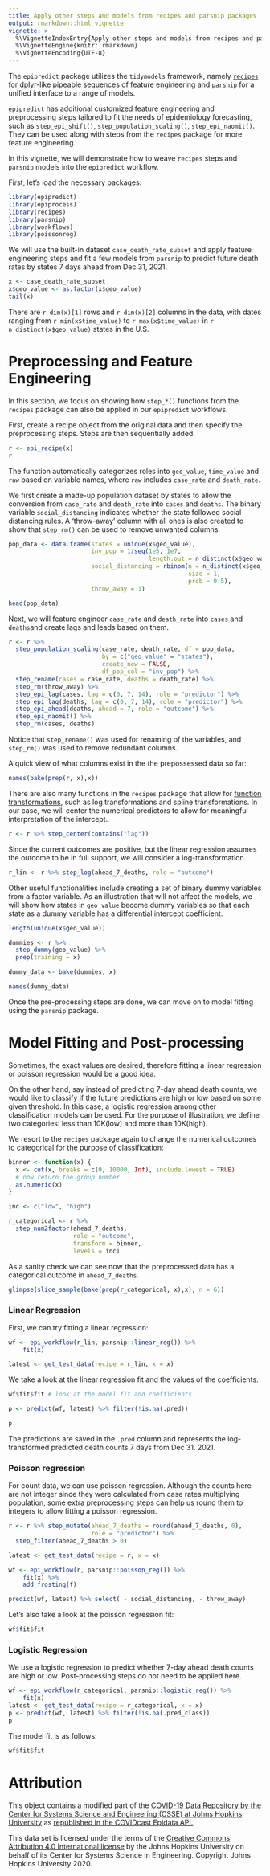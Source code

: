 ```yaml
---
title: Apply other steps and models from recipes and parsnip packages
output: rmarkdown::html_vignette
vignette: >
  %\VignetteIndexEntry{Apply other steps and models from recipes and parsnip packages}
  %\VignetteEngine{knitr::rmarkdown}
  %\VignetteEncoding{UTF-8}
---
```

The `epipredict` package utilizes the `tidymodels` framework, namely 
[`recipes`](https://recipes.tidymodels.org/) for 
[dplyr](https://dplyr.tidyverse.org/)-like pipeable sequences 
of feature engineering and [`parsnip`](https://parsnip.tidymodels.org/) for a 
unified interface to a range of models. 

`epipredict` has additional customized feature engineering and preprocessing steps 
tailored to fit the needs of epidemiology forecasting, such as `step_epi_shift()`, 
`step_population_scaling()`, `step_epi_naomit()`. They can be used along with 
steps from the `recipes` package for more feature engineering. 

In this vignette, we will demonstrate how to weave `recipes` steps and `parsnip`
models into the `epipredict` workflow. 

First, let's load the necessary packages:

```r
library(epipredict)
library(epiprocess)
library(recipes)
library(parsnip)
library(workflows)
library(poissonreg)
```

We will use the built-in dataset `case_death_rate_subset` and apply feature 
engineering steps and fit a few models from `parsnip` to predict future death 
rates by states 7 days ahead from Dec 31, 2021.

```r
x <- case_death_rate_subset
x$geo_value <- as.factor(x$geo_value)
tail(x)
```
There are `r dim(x)[1]` rows and `r dim(x)[2]` columns in the data, with dates
ranging from `r min(x$time_value)` to `r max(x$time_value)` in 
`r n_distinct(x$geo_value)` states in the U.S.

# Preprocessing and Feature Engineering

In this section, we focus on showing how `step_*()` functions from the `recipes`
package can also be applied in our `epipredict` workflows. 

First, create a recipe object from the original data and then specify the 
preprocessing steps. Steps are then sequentially added.

```r
r <- epi_recipe(x)
r
```

The function automatically categorizes roles into `geo_value`, `time_value` and 
`raw` based on variable names, where `raw` includes `case_rate` and `death_rate`. 

We first create a made-up population dataset by states to allow the conversion
from `case_rate` and `death_rate` into `cases` and  `deaths`. The binary variable
`social_distancing` indicates whether the state followed social distancing rules.
A 'throw-away' column with all ones is also created to show that `step_rm()` 
can be used to remove unwanted columns.
```r
pop_data <- data.frame(states = unique(x$geo_value),
                       inv_pop = 1/seq(1e5, 1e7, 
                                       length.out = n_distinct(x$geo_value)),
                       social_distancing = rbinom(n = n_distinct(x$geo_value), 
                                                  size = 1,
                                                  prob = 0.5),
                       throw_away = 1)

head(pop_data)
```

Next, we will feature engineer `case_rate` and `death_rate` into `cases` and 
`deaths`and create lags and leads based on them. 

```r
r <- r %>%
  step_population_scaling(case_rate, death_rate, df = pop_data, 
                          by = c("geo_value" = "states"),
                          create_new = FALSE,
                          df_pop_col = "inv_pop") %>%
  step_rename(cases = case_rate, deaths = death_rate) %>%
  step_rm(throw_away) %>%
  step_epi_lag(cases, lag = c(0, 7, 14), role = "predictor") %>%
  step_epi_lag(deaths, lag = c(0, 7, 14), role = "predictor") %>%
  step_epi_ahead(deaths, ahead = 7, role = "outcome") %>%
  step_epi_naomit() %>%
  step_rm(cases, deaths)

```

Notice that `step_rename()` was used for renaming of the variables, and 
`step_rm()` was used to remove redundant columns.

A quick view of what columns exist in the the prepossessed data so far:

```r
names(bake(prep(r, x),x))
```

There are also many functions in the `recipes` package that allow for 
[function transformations](https://recipes.tidymodels.org/reference/#step-functions-individual-transformations),
such as log transformations and spline transformations. In our case, we will 
center the numerical predictors to allow for meaningful interpretation of the 
intercept. 

```r
r <- r %>% step_center(contains("lag"))
```

Since the current outcomes are positive, but the linear regression assumes the 
outcome to be in full support, we will consider a log-transformation.

```r
r_lin <- r %>% step_log(ahead_7_deaths, role = "outcome")
```

Other useful functionalities include creating a set of binary dummy variables 
from a factor variable. As an illustration that will not affect the models, we 
will show how states in `geo_value` become dummy variables so that each state 
as a dummy variable has a differential intercept coefficient.

```r
length(unique(x$geo_value))

dummies <- r %>% 
  step_dummy(geo_value) %>%
  prep(training = x) 

dummy_data <- bake(dummies, x)

names(dummy_data)
```

Once the pre-processing steps are done, we can move on to model fitting using 
the `parsnip` package. 


# Model Fitting and Post-processing

Sometimes, the exact values are desired, therefore fitting a linear regression 
or poisson regression would be a good idea. 

On the other hand, say instead of predicting 7-day ahead death counts, we would 
like to classify if the future predictions are high or low based on some given threshold. 
In this case, a logistic regression among other classification models can be used.
For the purpose of illustration, we define two categories: less than 10K(low) 
and more than 10K(high). 

We resort to the `recipes` package again to change the numerical outcomes to 
categorical for the purpose of classification:

```r
binner <- function(x) {
  x <- cut(x, breaks = c(0, 10000, Inf), include.lowest = TRUE)
  # now return the group number
  as.numeric(x)
}

inc <- c("low", "high")

r_categorical <- r %>% 
  step_num2factor(ahead_7_deaths, 
                  role = "outcome", 
                  transform = binner, 
                  levels = inc)

```

As a sanity check we can see now that the preprocessed data has a categorical 
outcome in `ahead_7_deaths`. 

```r
glimpse(slice_sample(bake(prep(r_categorical, x),x), n = 6))
```


### Linear Regression

First, we can try fitting a linear regression:

```r
wf <- epi_workflow(r_lin, parsnip::linear_reg()) %>%
    fit(x) 

latest <- get_test_data(recipe = r_lin, x = x)
```

We take a look at the linear regression fit and the values of the coefficients.

```r
wf$fit$fit # look at the model fit and coefficients

p <- predict(wf, latest) %>% filter(!is.na(.pred))

p
```

The predictions are saved in the `.pred` column and represents the log-transformed 
predicted death counts 7 days from Dec 31. 2021. 


### Poisson regression

For count data, we can use poisson regression. Although the counts here are not 
integer since they were calculated from case rates multiplying population, some 
extra preprocessing steps can help us round them to integers to allow fitting a 
poisson regression.


```r
r <- r %>% step_mutate(ahead_7_deaths = round(ahead_7_deaths, 0), 
                       role = "predictor") %>%
  step_filter(ahead_7_deaths > 0)

latest <- get_test_data(recipe = r, x = x)

wf <- epi_workflow(r, parsnip::poisson_reg()) %>%
    fit(x) %>%
    add_frosting(f)

predict(wf, latest) %>% select( - social_distancing, - throw_away)
```

Let's also take a look at the poisson regression fit:
```r
wf$fit$fit
```

### Logistic Regression

We use a logistic regression to predict whether 7-day ahead death counts are high
or low. Post-processing steps do not need to be applied here. 
```r
wf <- epi_workflow(r_categorical, parsnip::logistic_reg()) %>%
    fit(x) 
latest <- get_test_data(recipe = r_categorical, x = x)
p <- predict(wf, latest) %>% filter(!is.na(.pred_class))
p
```

The model fit is as follows:
```r
wf$fit$fit
```

# Attribution

This object contains a modified part of the [COVID-19 Data Repository by the Center for Systems Science and Engineering (CSSE) at Johns Hopkins University](https://github.com/CSSEGISandData/COVID-19) as [republished in the COVIDcast Epidata API.](https://cmu-delphi.github.io/delphi-epidata/api/covidcast-signals/jhu-csse.html)

This data set is licensed under the terms of the [Creative Commons Attribution 4.0 International license](https://creativecommons.org/licenses/by/4.0/) by the Johns Hopkins University 
on behalf of its Center for Systems Science in Engineering. Copyright Johns Hopkins University 2020.

